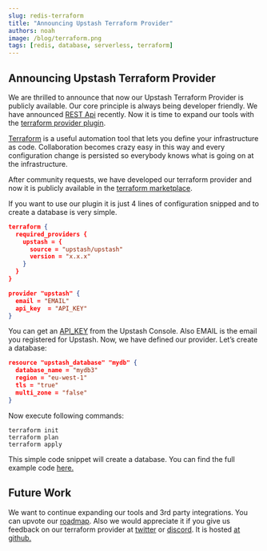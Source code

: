 ```yaml
---
slug: redis-terraform
title: "Announcing Upstash Terraform Provider"
authors: noah
image: /blog/terraform.png
tags: [redis, database, serverless, terraform]
---
```


## Announcing Upstash Terraform Provider

We are thrilled to announce that now our Upstash Terraform Provider is publicly available. Our core principle is always being developer friendly. We have announced [REST Api](https://docs.upstash.com/features/restapi) recently. Now it is time to expand our tools with the [terraform provider plugin](https://github.com/upstash/terraform-provider-upstash).

[Terraform](https://www.terraform.io/) is a useful automation tool that lets you define your infrastructure as code. Collaboration becomes crazy easy in this way and every configuration change is persisted so everybody knows what is going on at the infrastructure.

After community requests, we have developed our terraform provider and now it is publicly available in the [terraform marketplace](https://registry.terraform.io/providers/upstash/upstash/latest).

If you want to use our plugin it is just 4 lines of configuration snipped and to create a database is very simple.

```json
terraform {
  required_providers {
    upstash = {
      source = "upstash/upstash"
      version = "x.x.x"
    }
  }
}

provider "upstash" {
  email = "EMAIL"
  api_key  = "API_KEY"
}

```

You can get an [API_KEY](https://docs.upstash.com/howto/developerapi) from the Upstash Console. Also EMAIL is the email you registered for Upstash. Now, we have defined our provider. Let’s create a database:

```json
resource "upstash_database" "mydb" {
  database_name = "mydb3"
  region = "eu-west-1"
  tls = "true"
  multi_zone = "false"
}
```

Now execute following commands:

```shell
terraform init
terraform plan
terraform apply
```

This simple code snippet will create a database. You can find the full example code [here.](https://github.com/upstash/terraform-provider-upstash/blob/master/examples/main.tf)

## Future Work

We want to continue expanding our tools and 3rd party integrations. You can upvote our [roadmap](https://roadmap.upstash.com/). Also we would appreciate it if you give us feedback on our terraform provider at [twitter](https://twitter.com) or [discord](https://discord.com/invite/w9SenAtbme). It is hosted [at github. ](https://github.com/upstash/terraform-provider-upstash)
